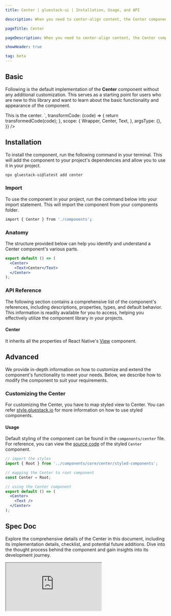 ```yaml
---
title: Center | gluestack-ui | Installation, Usage, and API

description: When you need to center-align content, the Center component comes in handy. It is a layout component that can be used with other components to create complex layouts and positioning.

pageTitle: Center

pageDescription: When you need to center-align content, the Center component comes in handy. It is a layout component that can be used with other components to create complex layouts and positioning.

showHeader: true

tag: beta
---
```



<Meta title="components/Layout/Center" />



## Basic

Following is the default implementation of the **Center** component without any additional customization. This serves as a starting point for users who are new to this library and want to learn about the basic functionality and appearance of the component.

<AppProvider>
  <CodePreview
    showComponentRenderer={true}
    showArgsController={false}
    metaData={{
      code: `
<Center bg="$primary500" h={200} w={300}>
  <Text color="white" fontWeight="bold">
    This is the center.
  </Text>
</Center>
`,
      transformCode: (code) => {
        return transformedCode(code);
      },
      scope: {
        Wrapper,
        Center,
        Text,
      },
      argsType: {},
    }}
  />
</AppProvider>

## Installation

To install the component, run the following command in your terminal. This will add the component to your project's dependencies and allow you to use it in your project.

```bash
npx gluestack-ui@latest add center
```

### Import

To use the component in your project, run the command below into your import statement. This will import the component from your components folder.

```bash
import { Center } from './components';
```

### Anatomy

The structure provided below can help you identify and understand a Center component's various parts.

```jsx
export default () => (
  <Center>
    <Text>Center</Text>
  </Center>
);
```

### API Reference

The following section contains a comprehensive list of the component's references, including descriptions, properties, types, and default behavior. This information is readily available for you to access, helping you effectively utilize the component library in your projects.

#### Center

It inherits all the properties of React Native's [View](https://reactnative.dev/docs/view#props) component.

## Advanced

We provide in-depth information on how to customize and extend the component's functionality to meet your needs. Below, we describe how to modify the component to suit your requirements.

### Customizing the Center

For customizing the Center, you have to map styled view to Center. You can refer [style.gluestack.io](https://www.style.gluestack.io/docs/getting-started/styled) for more information on how to use styled components.

#### Usage

Default styling of the component can be found in the `components/center` file. For reference, you can view the [source code](https://github.com/gluestack/gluestack-ui/blob/main/example/storybook/src/ui-components/Center) of the styled `Center` component.

```jsx
// import the styles
import { Root } from '../components/core/center/styled-components';

// mapping the Center to root component
const Center = Root;

// using the Center component
export default () => (
  <Center>
    <Text />
  </Center>
);
```

## Spec Doc

Explore the comprehensive details of the Center in this document, including its implementation details, checklist, and potential future additions. Dive into the thought process behind the component and gain insights into its development journey.

<iframe
  style={{
    border: ' 1px solid rgba(0, 0, 0, 0.1)',
    borderRadius: '8px',
    maxWidth: '736px',
  }}
  width={800}
  height={450}
  src="https://www.figma.com/embed?embed_host=share&url=https%3A%2F%2Fwww.figma.com%2Fproto%2FNcXOxqKbdnGsLQNex3H76u%2Fgluestack-UI-handbook%3Fpage-id%3D222%253A12635%26type%3Ddesign%26node-id%3D225-14926%26viewport%3D-207%252C386%252C0.13%26scaling%3Dcontain%26starting-point-node-id%3D225%253A14926"
  allowFullScreen
></iframe>
